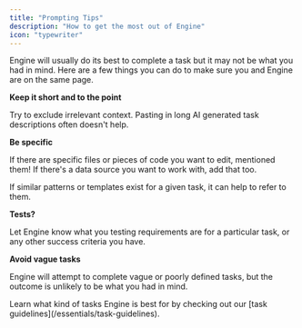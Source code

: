 ```yaml
---
title: "Prompting Tips"
description: "How to get the most out of Engine"
icon: "typewriter"
---
```


Engine will usually do its best to complete a task but it may not be what you had in mind. Here are a few things you can do to make sure you and Engine are on the same page.

<Icon icon="calendar-lines-pen" /> **Keep it short and to the point**

Try to exclude irrelevant context. Pasting in long AI generated task descriptions often doesn't help.

<Icon icon="arrow-down-left" /> **Be specific**

If there are specific files or pieces of code you want to edit, mentioned them\! If there's a data source you want to work with, add that too.

If similar patterns or templates exist for a given task, it can help to refer to them.

<Icon icon="file-waveform" /> **Tests?**

Let Engine know what you testing requirements are for a particular task, or any other success criteria you have.

<Icon icon="question" /> **Avoid vague tasks**

Engine will attempt to complete vague or poorly defined tasks, but the outcome is unlikely to be what you had in mind.

<Note>
  Learn what kind of tasks Engine is best for by checking out our [task guidelines](/essentials/task-guidelines).
</Note>